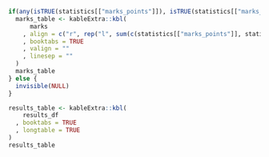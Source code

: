 \histhisttblBegin

```r
if(any(isTRUE(statistics[["marks_points"]]), isTRUE(statistics[["marks_percent"]]))){
  marks_table <- kableExtra::kbl(
      marks
    , align = c("r", rep("l", sum(c(statistics[["marks_points"]], statistics[["marks_percent"]]))))
    , booktabs = TRUE
    , valign = ""
    , linesep = ""
  )
  marks_table
} else {
  invisible(NULL)
}
```

\histhisttblEnd

\newpage
\tablesize

```r
results_table <- kableExtra::kbl(
    results_df
  , booktabs = TRUE
  , longtable = TRUE
)
results_table
```

